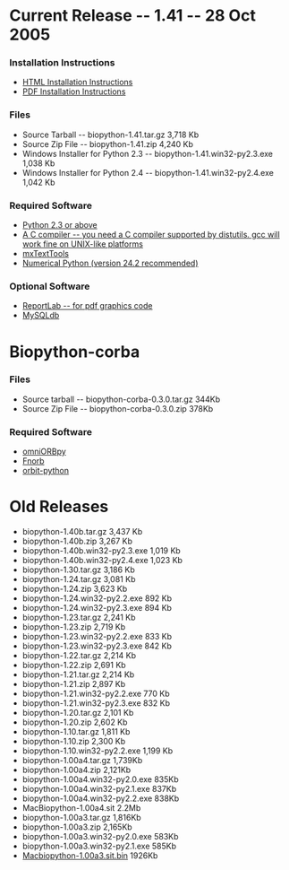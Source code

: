 = Current Release -- 1.41 -- 28 Oct 2005 =

=== Installation Instructions ===

* [[Installation.html|HTML Installation Instructions]]
* [[media:Installation.pdf|PDF Installation Instructions]]

=== Files ===

* Source Tarball -- biopython-1.41.tar.gz 3,718 Kb
* Source Zip File -- biopython-1.41.zip 4,240 Kb
* Windows Installer for Python 2.3 -- biopython-1.41.win32-py2.3.exe 1,038 Kb
* Windows Installer for Python 2.4 -- biopython-1.41.win32-py2.4.exe 1,042 Kb

=== Required Software ===

* [http://www.python.org Python 2.3 or above]
* [http://www.python.org/doc/current/inst/inst.html A C compiler -- you need a C compiler supported by distutils. gcc will work fine on UNIX-like platforms]
* [http://www.lemburg.com/files/python/mxTextTools.html mxTextTools]
* [http://sourceforge.net/projects/numpy Numerical Python (version 24.2 recommended)]

=== Optional Software ===

* [http://www.reportlab.org/downloads.html ReportLab -- for pdf graphics code]
* [http://sourceforge.net/projects/mysql-python MySQLdb]

= Biopython-corba =

=== Files ===

* Source tarball -- biopython-corba-0.3.0.tar.gz 344Kb
* Source Zip File -- biopython-corba-0.3.0.zip 378Kb

=== Required Software ===

* [http://omniorb.sourceforge.net omniORBpy]
* [http://fnorb.sourceforge.net Fnorb]
* [http://sourceforge.net/projects/orbit-python orbit-python]

= Old Releases =

* biopython-1.40b.tar.gz 3,437 Kb
* biopython-1.40b.zip 3,267 Kb
* biopython-1.40b.win32-py2.3.exe 1,019 Kb
* biopython-1.40b.win32-py2.4.exe 1,023 Kb
* biopython-1.30.tar.gz 3,186 Kb
* biopython-1.24.tar.gz 3,081 Kb
* biopython-1.24.zip 3,623 Kb
* biopython-1.24.win32-py2.2.exe 892 Kb
* biopython-1.24.win32-py2.3.exe 894 Kb
* biopython-1.23.tar.gz 2,241 Kb
* biopython-1.23.zip 2,719 Kb
* biopython-1.23.win32-py2.2.exe 833 Kb
* biopython-1.23.win32-py2.3.exe 842 Kb
* biopython-1.22.tar.gz 2,214 Kb
* biopython-1.22.zip 2,691 Kb
* biopython-1.21.tar.gz 2,214 Kb
* biopython-1.21.zip 2,897 Kb
* biopython-1.21.win32-py2.2.exe 770 Kb
* biopython-1.21.win32-py2.3.exe 832 Kb
* biopython-1.20.tar.gz 2,101 Kb
* biopython-1.20.zip 2,602 Kb
* biopython-1.10.tar.gz 1,811 Kb
* biopython-1.10.zip 2,300 Kb
* biopython-1.10.win32-py2.2.exe 1,199 Kb
* biopython-1.00a4.tar.gz 1,739Kb
* biopython-1.00a4.zip 2,121Kb
* biopython-1.00a4.win32-py2.0.exe 835Kb
* biopython-1.00a4.win32-py2.1.exe 837Kb
* biopython-1.00a4.win32-py2.2.exe 838Kb
* MacBiopython-1.00a4.sit 2.2Mb
* biopython-1.00a3.tar.gz 1,816Kb
* biopython-1.00a3.zip 2,165Kb
* biopython-1.00a3.win32-py2.0.exe 583Kb
* biopython-1.00a3.win32-py2.1.exe 585Kb
* [http://biopython.open-bio.org/static/DIST/Macbiopython-1.00a3.sit.bin Macbiopython-1.00a3.sit.bin] 1926Kb